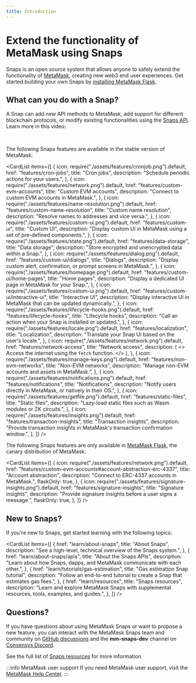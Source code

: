 ```yaml
---
title: Introduction
---
```



# Extend the functionality of MetaMask using Snaps

Snaps is an open source system that allows anyone to safely extend the functionality of
[MetaMask](https://metamask.io/), creating new web3 end user experiences.
Get started building your own Snaps by [installing MetaMask Flask](get-started/install-flask.md).

## What can you do with a Snap?

A Snap can add new API methods to MetaMask, add support for different blockchain protocols, or
modify existing functionalities using the [Snaps API](reference/snaps-api.md).
Learn more in this video:

<YoutubeEmbed url="https://www.youtube.com/embed/lmxKo4Qx7cM?si=zRJEUbH4_46MKbLL" />
<br />

The following Snaps features are available in the stable version of MetaMask:

<CardList
  items={[
    {
      icon: require("./assets/features/cronjob.png").default,
      href: "features/cron-jobs",
      title: "Cron jobs",
      description: "Schedule periodic actions for your users.",
    },
    {
      icon: require("./assets/features/network.png").default,
      href: "features/custom-evm-accounts",
      title: "Custom EVM accounts",
      description: "Connect to custom EVM accounts in MetaMask.",
    },
    {
      icon: require("./assets/features/name-resolution.png").default,
      href: "features/custom-name-resolution",
      title: "Custom name resolution",
      description: "Resolve names to addresses and vice versa.",
    },
    {
      icon: require("./assets/features/custom-ui.png").default,
      href: "features/custom-ui",
      title: "Custom UI",
      description:
        "Display custom UI in MetaMask using a set of pre-defined components.",
    },
    {
      icon: require("./assets/features/state.png").default,
      href: "features/data-storage",
      title: "Data storage",
      description: "Store encrypted and unencrypted data within a Snap.",
    },
    {
      icon: require("./assets/features/dialog.png").default,
      href: "features/custom-ui/dialogs",
      title: "Dialogs",
      description:
        "Display custom alert, confirmation, or prompt screens in MetaMask.",
    },
    {
      icon: require("./assets/features/homepage.png").default,
      href: "features/custom-ui/home-pages",
      title: "Home pages",
      description: "Display a dedicated UI page in MetaMask for your Snap.",
    },
    {
      icon: require("./assets/features/custom-ui.png").default,
      href: "features/custom-ui/interactive-ui",
      title: "Interactive UI",
      description:
        "Display interactive UI in MetaMask that can be updated dynamically.",
    },
    {
      icon: require("./assets/features/lifecycle-hooks.png").default,
      href: "features/lifecycle-hooks",
      title: "Lifecycle hooks",
      description: "Call an action when your Snap is installed or updated.",
    },
    {
      icon: require("./assets/features/locale.png").default,
      href: "features/localization",
      title: "Localization",
      description: "Translate your Snap UI based on the user's locale.",
    },
    {
      icon: require("./assets/features/network.png").default,
      href: "features/network-access",
      title: "Network access",
      description: (
        <>
          Access the internet using the <code>fetch</code> function.
        </>
      ),
    },
    {
      icon: require("./assets/features/manage-keys.png").default,
      href: "features/non-evm-networks",
      title: "Non-EVM networks",
      description: "Manage non-EVM accounts and assets in MetaMask.",
    },
    {
      icon: require("./assets/features/notifications.png").default,
      href: "features/notifications",
      title: "Notifications",
      description:
        "Notify users directly in MetaMask, or natively in their OS.",
    },
    {
      icon: require("./assets/features/getfile.png").default,
      href: "features/static-files",
      title: "Static files",
      description:
        "Lazy-load static files such as Wasm modules or ZK circuits.",
    },
    {
      icon: require("./assets/features/insights.png").default,
      href: "features/transaction-insights",
      title: "Transaction insights",
      description:
        "Provide transaction insights in MetaMask's transaction confirmation window.",
    },
  ]}
/>

The following Snaps features are only available in [MetaMask Flask](get-started/install-flask.md),
the canary distribution of MetaMask:

<CardList
  items={[
    {
      icon: require("./assets/features/network.png").default,
      href: "features/custom-evm-accounts#account-abstraction-erc-4337",
      title: "Account abstraction",
      description: "Connect to ERC-4337 accounts in MetaMask.",
      flaskOnly: true,
    },
    {
      icon: require("./assets/features/signature-insights.png").default,
      href: "features/signature-insights",
      title: "Signature insights",
      description: "Provide signature insights before a user signs a message.",
      flaskOnly: true,
    },
  ]}
/>

## New to Snaps?

If you're new to Snaps, get started learning with the following topics:

<CardList
  items={[
    {
      href: "learn/about-snaps",
      title: "About Snaps",
      description: "See a high-level, technical overview of the Snaps system.",
    },
    {
      href: "learn/about-snaps/apis",
      title: "About the Snaps APIs",
      description:
        "Learn about how Snaps, dapps, and MetaMask communicate with each other.",
    },
    {
      href: "learn/tutorials/gas-estimation",
      title: "Gas estimation Snap tutorial",
      description:
        "Follow an end-to-end tutorial to create a Snap that estimates gas fees.",
    },
    {
      href: "learn/resources",
      title: "Snaps resources",
      description:
        "Learn and explore MetaMask Snaps with supplemental resources, tools, examples, and guides.",
    },
  ]}
/>

## Questions?

If you have questions about using MetaMask Snaps or want to propose a new feature, you can interact with the
MetaMask Snaps team and community on [GitHub discussions](https://github.com/MetaMask/snaps/discussions)
and the **mm-snaps-dev** channel on [Consensys Discord](https://discord.gg/consensys).

See the full list of [Snaps resources](learn/resources.md) for more information.

:::info MetaMask user support
If you need MetaMask user support, visit the [MetaMask Help Center](https://support.metamask.io/).
:::
